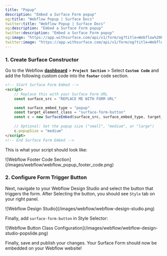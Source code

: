 ```yaml
---
title: "Popup"
description: "Embed a Surface Form popup"
og:title: "Webflow Popup | Surface Docs"
twitter:title: "Webflow Popup | Surface Docs"
og:description: "Embed a Surface Form popup"
twitter:description: "Embed a Surface Form popup"
og:image: "https://app.withsurface.com/api/v1/form/og?title=Webflow%20Popup"
twitter:image: "https://app.withsurface.com/api/v1/form/og?title=Webflow%20Popup"
---
```


### 1. Create Surface Constructor

Go to the Webflow [**dashboard**](https://webflow.com/dashboard) > **`Project Section`** > Select **`Custom Code`** and add the following custom code into the **`footer`** code section.

```html
<!-- Start Surface Form Embed -->
<script>
    // Replace this with your Surface Form URL
    const surface_src = "REPLACE ME WITH FORM URL"

    const surface_embed_type = "popup"
    const target_element_class = "surface-form-button"
    const c = new SurfaceEmbed(surface_src, surface_embed_type, target_element_class)
    
    // Optional: Set the popup size ("small", "medium", or "large")
    c.popupSize = "medium"
</script>
<!-- End Surface Form Embed -->
```

This is what your script should look like:

<Frame>
![Webflow Footer Code Section](/images/webflow/webflow_popup_footer_code.png)
</Frame>

### 2. Configure Form Trigger Button

Next, navigate to your Webflow Design Studio and select the button that triggers the form. After Selecting the button, you should see `Style` tab on your right panel.

<Frame>
![Webflow Design Studio](/images/webflow/webflow-design-studio.png)
</Frame>

Finally, add `surface-form-button` in Style Selector:

<Frame>
![Webflow Button Class Configuration](/images/webflow/webflow-design-studio-popslide.png)
</Frame>

Finally, save and publish your changes. Your Surface Form should now be embedded on your Webflow website!